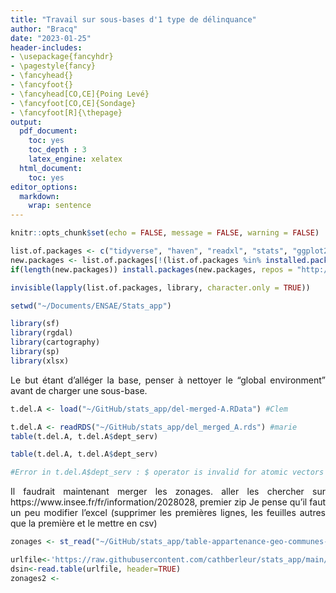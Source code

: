 ```yaml
---
title: "Travail sur sous-bases d'1 type de délinquance"
author: "Bracq"
date: "2023-01-25"
header-includes:
- \usepackage{fancyhdr}
- \pagestyle{fancy}
- \fancyhead{}
- \fancyfoot{}
- \fancyhead[CO,CE]{Poing Levé}
- \fancyfoot[CO,CE]{Sondage}
- \fancyfoot[R]{\thepage}
output:
  pdf_document:
    toc: yes
    toc_depth : 3
    latex_engine: xelatex
  html_document:
    toc: yes
editor_options: 
  markdown: 
    wrap: sentence
---
```


```{=html}
<style>
body {
text-align: justify}
</style>
```

```r
knitr::opts_chunk$set(echo = FALSE, message = FALSE, warning = FALSE)

```

```r
list.of.packages <- c("tidyverse", "haven", "readxl", "stats", "ggplot2", "ggcorrplot", "data.table", "dplyr", "corrplot", "stargazer", "Hmisc",'cartography','sf','rgdal','sp','xlsx')
new.packages <- list.of.packages[!(list.of.packages %in% installed.packages()[,"Package"])]
if(length(new.packages)) install.packages(new.packages, repos = "http://cran.us.r-project.org")

invisible(lapply(list.of.packages, library, character.only = TRUE))

setwd("~/Documents/ENSAE/Stats_app")
```


```r
library(sf)
library(rgdal)
library(cartography)
library(sp)
library(xlsx)
```

Le but étant d'alléger la base, penser à nettoyer le "global environment" avant de charger une sous-base.
```r
t.del.A <- load("~/GitHub/stats_app/del-merged-A.RData") #Clem

```

```r
t.del.A <- readRDS("~/GitHub/stats_app/del_merged_A.rds") #marie
table(t.del.A, t.del.A$dept_serv)


```


```r
table(t.del.A, t.del.A$dept_serv)

#Error in t.del.A$dept_serv : $ operator is invalid for atomic vectors : je sais pas pouquoi ça marchepas...
```

Il faudrait maintenant merger les zonages.
aller les chercher sur https://www.insee.fr/fr/information/2028028, premier zip
Je pense qu'il faut un peu modifier l'excel (supprimer les premières lignes, les feuilles autres que la première et le mettre en csv)

```r
zonages <- st_read("~/GitHub/stats_app/table-appartenance-geo-communes-22.csv") #Clem

urlfile<-'https://raw.githubusercontent.com/cathberleur/stats_app/main/table-appartenance-geo-communes-22.csv?token=GHSAT0AAAAAAB55A24UDD3QHO7RUTQ73G3GY6XRXWA'
dsin<-read.table(urlfile, header=TRUE)
zonages2 <- 
```
